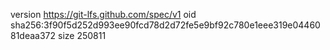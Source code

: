 version https://git-lfs.github.com/spec/v1
oid sha256:3f90f5d252d993ee90fcd78d2d72fe5e9bf92c780e1eee319e0446081deaa372
size 250811
